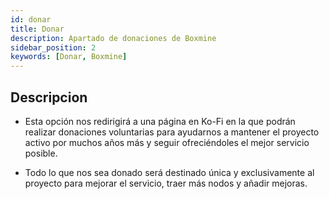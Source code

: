 ```yaml
---
id: donar
title: Donar
description: Apartado de donaciones de Boxmine
sidebar_position: 2
keywords: [Donar, Boxmine]
---
```


## Descripcion

- Esta opción nos redirigirá a una página en Ko-Fi en la que podrán realizar donaciones voluntarias para ayudarnos a mantener el proyecto activo por muchos años más y seguir ofreciéndoles el mejor servicio posible.

- Todo lo que nos sea donado será destinado única y exclusivamente al proyecto para mejorar el servicio, traer más nodos y añadir mejoras.


